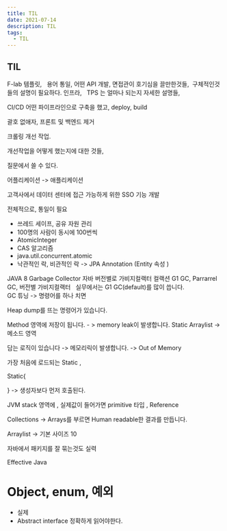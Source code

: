 ```yaml
---
title: TIL
date: 2021-07-14
description: TIL
tags:
  - TIL
---
```


## TIL
F-lab 템플릿,  
용어 통일, 어떤 API 개발, 면접관이 호기심을 끌만한것들, 
 구체적인것들의 설명이 필요하다. 인프라,   TPS 는 얼마나 되는지 자세한 설명들,

CI/CD 어떤 파이프라인으로 구축을 했고, deploy, build  


괄호 없애자, 프론트 및 백엔드  제거 

크롤링 개선 작업. 

개선작업을 어떻게 했는지에 대한 것들, 

질문에서 쓸 수 있다.

어플리케이션 -> 애플리케이션 

고객사에서 데이터 센터에 접근 가능하게 위한 SSO 기능 개발 

전체적으로, 통일이 필요  


- 쓰레드 세이프, 공유 자원 관리
- 100명의 사람이 동시에 100번씩 
- AtomicInteger  
- CAS 알고리즘
- java.util.concurrent.atomic
- 낙관적인 락, 비관적인 락 -> JPA Annotation (Entity 속성 )  


JAVA 8 Garbage Collector  자바 버전별로 가비지컬랙터 컬랙션 
G1 GC,  Parrarrel GC,  버전별 가비지컬랙터   실무에서는 G1 GC(default)를 많이 씁니다.  
GC 튜닝 ->  명령어를 하나 치면 

Heap dump를 뜨는 명령어가 있습니다. 

Method 영역에 저장이 됩니다. - > memory leak이 발생합니다. 
Static  Arraylist -> 메소드 영역 

담는 로직이 있습니다 -> 메모리릭이 발생합니다.  -> Out of Memory

가장 처음에 로드되는 Static , 

Static{

} -> 생성자보다 먼저 호출된다. 

JVM stack 영역에 , 실제값이 들어가면 primitive 타입 , Reference 

Collections -> Arrays를 부르면 Human readable한 결과를 만듭니다. 

Arraylist -> 기본 사이즈 10

자바에서 패키지를 잘 묶는것도 실력

Effective Java

# Object, enum, 예외 
- 실제
- Abstract interface
정확하게 읽어야한다.






